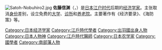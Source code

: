 {{Unreferenced|time=2019-12-30T01:53:15+00:00}}
[[File:Satoh-Nobuhiro2.jpg|thumb]]
'''佐藤信渊'''（{{jpn|j=佐藤 信淵|hg=さとう のぶひろ|rm=Satō Nobuhiro}}，{{bd|1769年|7月18日|1850年|2月17日}}）是[[日本|日本]][[江户时代|江户时代]]后期的[[经济学家|经济学家]]。主张取消[[身份|身份]]差别，设立免费的[[大学|大学]]、[[诊所|诊所]]和[[养老院|养老院]]。主要著作有《经济要录》、《海防策》等。

{{japan-bio-stub}}
{{Authority control}}
{{DEFAULTSORT:Sato Nobuhiro}}
[[Category:日本经济学家|Category:日本经济学家]]
[[Category:江戶時代學者|Category:江戶時代學者]]
[[Category:出羽國出身人物|Category:出羽國出身人物]]
[[Category:日本人物神|Category:日本人物神]]
[[Category:江戶時代醫師|Category:江戶時代醫師]]
[[Category:日本农学家|Category:日本农学家]]
[[Category:國學者|Category:國學者]]
[[Category:南部藩人物|Category:南部藩人物]]